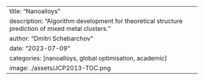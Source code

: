 ---
title: "Nanoalloys"
description: "Algorithm development for theoretical structure prediction of mixed metal clusters."
author: "Dmitri Schebarchov"
date: "2023-07-09"
categories: [nanoalloys, global optimisation, academic]
image: ./assets/JCP2013-TOC.png
---